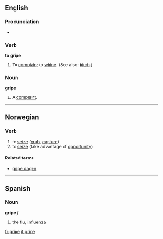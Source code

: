 ==English==
===Pronunciation===
*{{audio|en-us-gripe.ogg|Audio (US)}}

===Verb===
'''to gripe'''

#To [[complain]]; to [[whine]]. (See also: [[bitch]].)

===Noun===
'''gripe'''
#A [[complaint]].

----
==Norwegian==
===Verb===
{{no-verb-irreg|'''gripe'''|'''[[griper]]'''|'''[[grep]]'''|'''[[grepet]]'''}}
#to [[seize]] ([[grab]], [[capture]])
#to [[seize]] (take advantage of [[opportunity]])
====Related terms====
*[[gripe dagen]]

----
==Spanish==
===Noun===
'''gripe''' ''f''
#the [[flu]], [[influenza]]

[[fr:gripe]]
[[it:gripe]]
